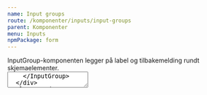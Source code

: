 ```yaml
---
name: Input groups
route: /komponenter/inputs/input-groups
parent: Komponenter
menu: Inputs
npmPackage: form
---
```



<PageHeader>
  InputGroup-komponenten legger på label og tilbakemelding rundt
  skjemaelementer.
</PageHeader>

<Playground>
  <div style={{ display: 'flex', flexDirection: 'column' }}>
    <InputGroup label="Togdestinasjon" feedback="Gratulerer" variant="success">
      <TextField placeholder="Oslo" />
    </InputGroup>
    <InputGroup
      label="Togdestinasjon"
      feedback="Oisann, noe galt skjedde her"
      variant="error"
    >
      <TextField placeholder="Gjøvik" width="fluid" />
    </InputGroup>
    <InputGroup label="Togdestinasjon" feedback="Pass på her" variant="warning">
      <TextField placeholder="Advarsel" />
    </InputGroup>
    <InputGroup
      label="Togdestinasjon"
      feedback="Denne informasjonen hjelper deg"
      variant="info"
    >
      <TextField placeholder="Informasjon" />
    </InputGroup>
    <InputGroup
      label="Togdestinasjon"
      feedback="Denne informasjonen hjelper deg"
      variant="info"
    >
      <TextArea placeholder="Informasjon" />
    </InputGroup>
  </div>
</Playground>

<ImportStatement imports="InputGroup" />
<Props of={InputGroup} />

`<InputGroup />` gir oss en universelt utformet måte å legge til label, validering og variant-stiler til skjemaelementer.
